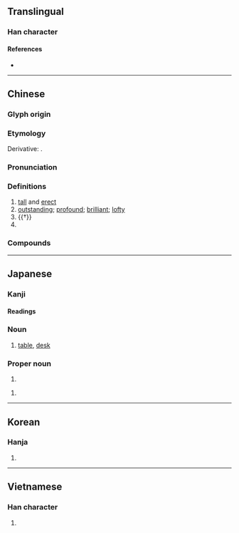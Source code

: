 {{character info/new}}
==Translingual==

===Han character===
{{Han char|rn=24|rad=十|as=06|sn=8|four=21406|canj=YAJ|ids=⿱[[卜|⺊]][[早]]}}

====References====
* {{Han ref|kx=0156.290|dkj=02741|dj=0356.200|hdz=10061.060|uh=5353|ud=21331|bh=A8F4|bd=43252}}

----

==Chinese==
{{zh-forms}}

===Glyph origin===
{{Han etym}}

===Etymology===
Derivative: {{och-l|桌|table}}.

===Pronunciation===
{{zh-pron
|m=卓
|c=coek3,zoek3
|h=
|mn=toh/tok
|mn_note=toh - vernacular; tok - literary
|mn-t=doh4
|w=
|mc=y
|oc=y
|ma=
|cat=a,pn
}}

===Definitions===
{{zh-hanzi}}

# [[tall]] and [[erect]]
# [[outstanding]]; [[profound]]; [[brilliant]]; [[lofty]]
# {{†}} {{zh-original|桌|table}}
# {{surname|zh}}

===Compounds===
{{zh-der|卓殊|卓立|卓詭|卓識|匾打側卓|堅苦卓絕|卓異|卓著|卓絕群倫|卓犖不羈|卓犖|卓裁|卓絕|卓特|卓爾出群|卓有成效|卓卓|卓爾不群|卓見|卓鷙|卓爾|卓望|卓卓錚錚|卓躒:zhuóluò|卓越超群|卓然不群|卓然|卓午|卓越|擦卓兒|挺然卓立|畢卓持螯|超卓|艱苦卓絕|遠見卓識|高才卓識|羊卓雍湖|顏苦孔卓|高卓|卓刀泉|卓溪|卓蘭}} 

----

==Japanese==

===Kanji===
{{ja-kanji|grade=c|rs=十06}}

====Readings====
{{ja-readings
|goon=たく
|kanon=たく
|kun=すぐ-れる
|nanori=たかし, たく, すぐる, まさる, あきら, たくじ, とう, まこと
}}

{{ja-kanjitab|たく|yomi=o}}

===Noun===
{{ja-noun|たく}}

# [[table]], [[desk]]

===Proper noun===
{{ja-kanjitab|たか|o1=し|yomi=n}}
{{ja-pos|proper|たかし}}

# {{given name|ja|male|sort=たかし}}

{{ja-pos|proper|すぐる}}

# {{given name|ja|male|sort=すぐる}}

{{cln|ja|words with multiple readings}}

----

==Korean==

===Hanja===
{{ko-hanja|hangeul=탁|rv=tak|mr=t'ak}}

# {{rfdef|ko|sort=十06}}

----

==Vietnamese==

===Han character===
{{vi-hantu|[[trác]], [[chác]], [[giạt]]|rs=十06}}

# {{rfdef|vi|sort=十06}}